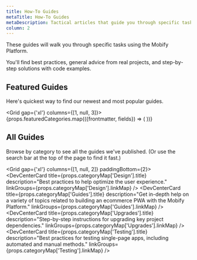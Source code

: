 ```yaml
---
title: How-To Guides
metaTitle: How-To Guides
metaDescription: Tactical articles that guide you through specific tasks using the Mobify Platform. Find best practices, general advice, and step-by-step solutions with lots of code examples.
column: 2
---
```



These guides will walk you through specific tasks using the Mobify Platform.

You'll find best practices, general advice from real projects, and step-by-step solutions with code examples.

## Featured Guides


Here's quickest way to find our newest and most popular guides.

<Grid gap={'xl'} columns={[1, null, 3]}>
{props.featuredCategories.map(({frontmatter, fields}) => (
<DevCenterCard
key={frontmatter.title}
altTitle={frontmatter.title}
description={frontmatter.metaDescription}
cardLink={fields.slug}
/>
))}
</Grid>

## All Guides

Browse by category to see all the guides we've published. (Or use the search bar at the top of the page to find it fast.)

<Grid gap={'xl'} columns={[1, null, 2]} paddingBottom={2}>
<DevCenterCard
title={props.categoryMap['Design'].title}
description="Best practices to help optimize the user experience."
linkGroups={props.categoryMap['Design'].linkMap}
/>
<DevCenterCard
title={props.categoryMap['Guides'].title}
description="Get in-depth help on a variety of topics related to building an ecommerce PWA with the Mobify Platform."
linkGroups={props.categoryMap['Guides'].linkMap}
/>
<DevCenterCard
title={props.categoryMap['Upgrades'].title}
description="Step-by-step instructions for upgrading key project dependencies."
linkGroups={props.categoryMap['Upgrades'].linkMap}
/>
<DevCenterCard
title={props.categoryMap['Testing'].title}
description="Best practices for testing single-page apps, including automated and manual methods."
linkGroups={props.categoryMap['Testing'].linkMap}
/>
</Grid>